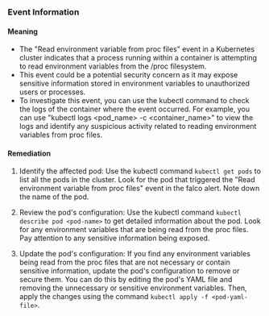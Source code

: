 
### Event Information

#### Meaning

- The "Read environment variable from proc files" event in a Kubernetes cluster indicates that a process running within a container is attempting to read environment variables from the /proc filesystem.
- This event could be a potential security concern as it may expose sensitive information stored in environment variables to unauthorized users or processes.
- To investigate this event, you can use the kubectl command to check the logs of the container where the event occurred. For example, you can use "kubectl logs <pod_name> -c <container_name>" to view the logs and identify any suspicious activity related to reading environment variables from proc files.

#### Remediation

1. Identify the affected pod: Use the kubectl command `kubectl get pods` to list all the pods in the cluster. Look for the pod that triggered the "Read environment variable from proc files" event in the falco alert. Note down the name of the pod.

2. Review the pod's configuration: Use the kubectl command `kubectl describe pod <pod-name>` to get detailed information about the pod. Look for any environment variables that are being read from the proc files. Pay attention to any sensitive information being exposed.

3. Update the pod's configuration: If you find any environment variables being read from the proc files that are not necessary or contain sensitive information, update the pod's configuration to remove or secure them. You can do this by editing the pod's YAML file and removing the unnecessary or sensitive environment variables. Then, apply the changes using the command `kubectl apply -f <pod-yaml-file>`.

